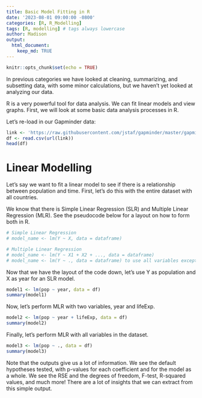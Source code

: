 ```yaml
---
title: Basic Model Fitting in R
date: '2023-08-01 09:00:00 -0800'
categories: [R, R_Modelling]
tags: [R, modelling] # tags always lowercase
author: Madison
output: 
  html_document:
    keep_md: TRUE
---
```


```r
knitr::opts_chunk$set(echo = TRUE)
```

In previous categories we have looked at cleaning, summarizing, and subsetting data, with some minor calculations, but we haven’t yet looked at analyzing our data.

R is a very powerful tool for data analysis. We can fit linear models and view graphs. First, we will look at some basic data analysis processes in R.

Let’s re-load in our Gapminder data:

```r
link <- 'https://raw.githubusercontent.com/jstaf/gapminder/master/gapminder/gapminder.csv'
df <- read.csv(url(link))
head(df)
```

# Linear Modelling

Let’s say we want to fit a linear model to see if there is a relationship between population and time. First, let’s do this with the entire dataset with all countries. 

We know that there is Simple Linear Regression (SLR) and Multiple Linear Regression (MLR). See the pseudocode below for a layout on how to form both in R.

```r
# Simple Linear Regression
# model_name <- lm(Y ~ X, data = dataframe)

# Multiple Linear Regression
# model_name <- lm(Y ~ X1 + X2 + ..., data = dataframe)
# model_name <- lm(Y ~ ., data = dataframe) to use all variables except Y
```

Now that we have the layout of the code down, let's use Y as population and X as year for an SLR model.

```r
model1 <- lm(pop ~ year, data = df)
summary(model1)
```
Now, let's perform MLR with two variables, year and lifeExp.

```r
model2 <- lm(pop ~ year + lifeExp, data = df)
summary(model2)
```

Finally, let's perform MLR with all variables in the dataset.

```r
model3 <- lm(pop ~ ., data = df)
summary(model3)
```


Note that the outputs give us a lot of information. We see the default hypotheses tested, with p-values for each coefficient and for the model as a whole. We see the RSE and the degrees of freedom, F-test, R-squared values, and much more! There are a lot of insights that we can extract from this simple output.
